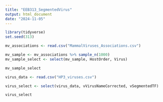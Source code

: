 ```yaml
---
title: "EEB313_SegmentedVirus"
output: html_document
date: "2024-11-05"
---
```


```r
library(tidyverse)
set.seed(313)
```

```r
mv_associations <- read.csv("MammalViruses_Associations.csv")

mv_sample <- mv_associations %>% sample_n(1000)
mv_sample_select <- select(mv_sample, HostOrder, Virus)

mv_sample_select
```
```r
virus_data <- read.csv("HP3_viruses.csv")

virus_select <- select(virus_data, vVirusNameCorrected, vSegmentedTF)

virus_select
```
